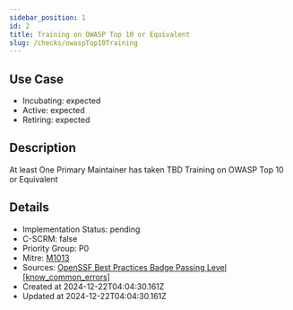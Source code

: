 ```yaml
---
sidebar_position: 1
id: 2
title: Training on OWASP Top 10 or Equivalent
slug: /checks/owaspTop10Training
---
```


## Use Case
<!-- LEVELS:START -->
- Incubating: expected
- Active: expected
- Retiring: expected
<!-- LEVELS:END -->

<!-- DESCRIPTION:START -->
## Description
At least One Primary Maintainer has taken TBD Training on OWASP Top 10 or Equivalent
<!-- DESCRIPTION:END -->

<!-- DETAILS:START -->
## Details
- Implementation Status: pending
- C-SCRM: false
- Priority Group: P0
- Mitre: [M1013](https://attack.mitre.org/mitigations/M1013/)
- Sources: [OpenSSF Best Practices Badge Passing Level [know_common_errors]](https://www.bestpractices.dev/en/criteria?details=true&rationale=true#0.know_common_errors)
- Created at 2024-12-22T04:04:30.161Z
- Updated at 2024-12-22T04:04:30.161Z
<!-- DETAILS:END -->
